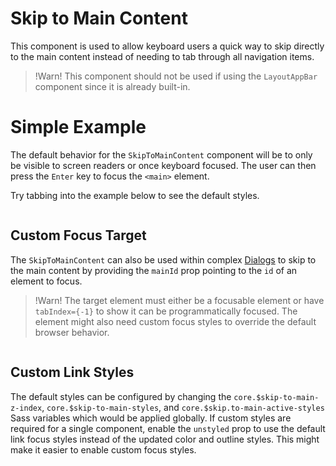 # Skip to Main Content

This component is used to allow keyboard users a quick way to skip directly to
the main content instead of needing to tab through all navigation items.

> !Warn! This component should not be used if using the `LayoutAppBar` component
> since it is already built-in.

# Simple Example

The default behavior for the `SkipToMainContent` component will be to only be
visible to screen readers or once keyboard focused. The user can then press the
`Enter` key to focus the `<main>` element.

Try tabbing into the example below to see the default styles.

```demo source="./SimpleSkipToMainContentExample.tsx"

```

## Custom Focus Target

The `SkipToMainContent` can also be used within complex
[Dialogs](/components/dialogs) to skip to the main content by providing the
`mainId` prop pointing to the `id` of an element to focus.

> !Warn! The target element must either be a focusable element or have
> `tabIndex={-1}` to show it can be programmatically focused. The element might
> also need custom focus styles to override the default browser behavior.

```demo source="./CustomFocusTargetExample.tsx"

```

## Custom Link Styles

The default styles can be configured by changing the
`core.$skip-to-main-z-index`, `core.$skip-to-main-styles`, and
`core.$skip.to-main-active-styles` Sass variables which would be applied
globally. If custom styles are required for a single component, enable the
`unstyled` prop to use the default link focus styles instead of the updated
color and outline styles. This might make it easier to enable custom focus
styles.

```demo source="./CustomLinkStylesExample.tsx"

```
